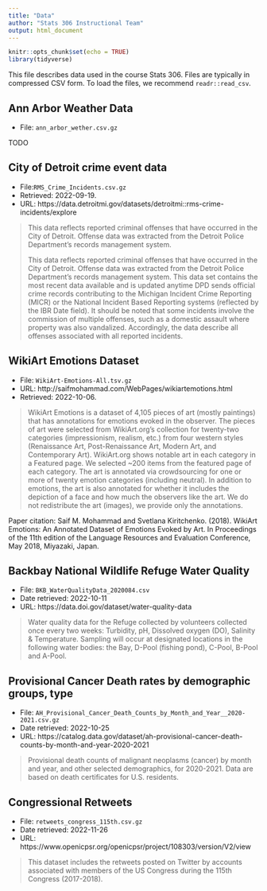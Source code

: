 ```yaml
---
title: "Data"
author: "Stats 306 Instructional Team"
output: html_document
---
```


```r
knitr::opts_chunk$set(echo = TRUE)
library(tidyverse)
```

This file describes data used in the course Stats 306. Files are typically in compressed CSV form. To load the files, we recommend `readr::read_csv`.

## Ann Arbor Weather Data

* File: `ann_arbor_wether.csv.gz`

TODO

## City of Detroit crime event data

* File:`RMS_Crime_Incidents.csv.gz`
* Retrieved: 2022-09-19.
* URL: https://data.detroitmi.gov/datasets/detroitmi::rms-crime-incidents/explore

> This data reflects reported criminal offenses that have occurred in the City of Detroit. Offense data was extracted from the Detroit Police Department's records management system.
>
> This data reflects reported criminal offenses that have occurred in the City of Detroit. Offense data was extracted from the Detroit Police Department's records management system. This data set contains the most recent data available and is updated anytime DPD sends official crime records contributing to the Michigan Incident Crime Reporting (MICR) or the National Incident Based Reporting systems (reflected by the IBR Date field). It should be noted that some incidents involve the commission of multiple offenses, such as a domestic assault where property was also vandalized. Accordingly, the data describe all offenses associated with all reported incidents.

## WikiArt Emotions Dataset

* File: `WikiArt-Emotions-All.tsv.gz`
* URL: http://saifmohammad.com/WebPages/wikiartemotions.html
* Retrieved: 2022-10-06.

> WikiArt Emotions is a dataset of 4,105 pieces of art (mostly paintings) that has annotations for emotions evoked in the observer. The pieces of art were selected from WikiArt.org's collection for twenty-two categories (impressionism, realism, etc.) from four western styles (Renaissance Art, Post-Renaissance Art, Modern Art, and Contemporary Art). WikiArt.org shows notable art in each category in a Featured page. We selected ~200 items from the featured page of each category. The art is annotated via crowdsourcing for one or more of twenty emotion categories (including neutral). In addition to emotions, the art is also annotated for whether it includes the depiction of a face and how much the observers like the art. We do not redistribute the art (images), we provide only the annotations.

Paper citation: Saif M. Mohammad and Svetlana Kiritchenko. (2018). WikiArt Emotions: An Annotated Dataset of Emotions Evoked by Art. In Proceedings of the 11th edition of the Language Resources and Evaluation Conference, May 2018, Miyazaki, Japan.

## Backbay National Wildlife Refuge Water Quality

* File: `BKB_WaterQualityData_2020084.csv`
* Date retrieved: 2022-10-11
* URL: https://data.doi.gov/dataset/water-quality-data

> Water quality data for the Refuge collected by volunteers collected once every two weeks: Turbidity, pH, Dissolved oxygen (DO), Salinity & Temperature. Sampling will occur at designated locations in the following water bodies: the Bay, D-Pool (fishing pond), C-Pool, B-Pool and A-Pool.

## Provisional Cancer Death rates by demographic groups, type

* File: `AH_Provisional_Cancer_Death_Counts_by_Month_and_Year__2020-2021.csv.gz`
* Date retrieved: 2022-10-25
* URL: https://catalog.data.gov/dataset/ah-provisional-cancer-death-counts-by-month-and-year-2020-2021

> Provisional death counts of malignant neoplasms (cancer) by month and year, and other selected demographics, for 2020-2021. Data are based on death certificates for U.S. residents.


## Congressional Retweets

* File: `retweets_congress_115th.csv.gz`
* Date retrieved: 2022-11-26
* URL: https://www.openicpsr.org/openicpsr/project/108303/version/V2/view

> This dataset includes the retweets posted on Twitter by accounts associated with members of the US Congress during the 115th Congress (2017-2018).

